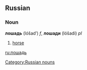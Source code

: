 ==Russian==
===Noun===
'''лошадь''' (lóšad’) ''f'', '''лошади''' (lóšadi) ''pl''

#[[horse]]

[[Category:Russian nouns]]
[[ru:лошадь]]